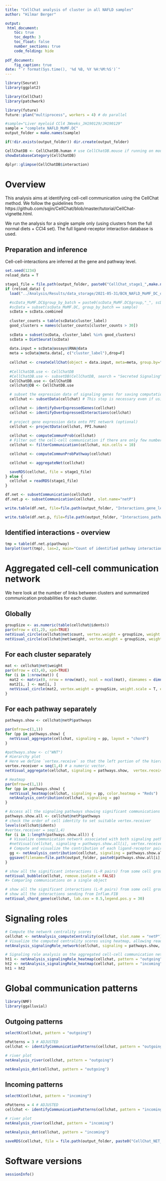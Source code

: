 ```yaml
---
title: "CellChat analysis of cluster in all NAFLD samples"
author: "Hilmar Berger"

output: 
 html_document:
    toc: true
    toc_depth: 3
    toc_float: false
    number_sections: true
    code_folding: hide
    
pdf_document:
    fig_caption: true
date: "`r format(Sys.time(), '%d %B, %Y %H:%M:%S')`"
---
```



```r
library(Seurat)
library(ggplot2)

library(CellChat)
library(patchwork)

library(future)
future::plan("multiprocess", workers = 4) # do parallel

#sample="Liver myeloid CCl4 3Weeks_JH190129/JH190129"
sample = "complete_NAFLD_MoMF.DC"
output_folder = make.names(sample)

if(!dir.exists(output_folder)) dir.create(output_folder)
```

```r
CellChatDB <- CellChatDB.human # use CellChatDB.mouse if running on mouse data
showDatabaseCategory(CellChatDB)
```

```r
dplyr::glimpse(CellChatDB$interaction)
```

# Overview 

This analysis aims at identifying cell-cell communication using the CellChat method. We follow the guidelines from https://github.com/sqjin/CellChat/blob/master/tutorial/CellChat-vignette.html.

We run the analysis for a single sample only (using clusters from the full normal diets + CCl4 set). The full ligand-receptor interaction database is used. 

## Preparation and inference

Cell-cell-interactions are inferred at the gene and pathway level. 

```r
set.seed(1234)
reload_data = T

stage1_file = file.path(output_folder, paste0("CellChat_stage1_",make.names(sample),".rds"))
if (reload_data) {
  load("../Analysis/Results/data_storage/2021-05-31/BCN_NAFLD_MoMF_DC_only.combined_cluster_annotated.RData")

  #scData_MoMF.DC$group_by_batch = paste0(scData_MoMF.DC$group,"_", scData_MoMF.DC$batch)
  #scData = subset(scData_MoMF.DC, group_by_batch == sample)
  scData = scData.combined
  
  cluster_counts = table(scData$cluster_label)
  good_clusters = names(cluster_counts[cluster_counts > 30])
  
  scData = subset(scData, cluster_label %in% good_clusters)
  scData = DietSeurat(scData)
  
  data.input = scData@assays$RNA@data
  meta = scData@meta.data[, c("cluster_label"),drop=F]
  
  cellchat <- createCellChat(object = data.input, meta=meta, group.by="cluster_label")
  
  #CellChatDB.use <- CellChatDB 
  #CellChatDB.use <- subsetDB(CellChatDB, search = "Secreted Signaling")
  CellChatDB.use <- CellChatDB
  cellchat@DB <- CellChatDB.use

  # subset the expression data of signaling genes for saving computation cost
  cellchat <- subsetData(cellchat) # This step is necessary even if using the whole database

  cellchat <- identifyOverExpressedGenes(cellchat)
  cellchat <- identifyOverExpressedInteractions(cellchat)
  
  # project gene expression data onto PPI network (optional)
  cellchat <- projectData(cellchat, PPI.human)
  
  cellchat <- computeCommunProb(cellchat)
  # Filter out the cell-cell communication if there are only few number of cells in certain cell groups
  cellchat <- filterCommunication(cellchat, min.cells = 10)

  cellchat <- computeCommunProbPathway(cellchat)

  cellchat <- aggregateNet(cellchat)

  saveRDS(cellchat, file = stage1_file)  
} else {
  cellchat = readRDS(stage1_file)
}
```

```r
df.net <- subsetCommunication(cellchat)
df.net.p <- subsetCommunication(cellchat, slot.name="netP")

write.table(df.net, file=file.path(output_folder, "Interactions_gene_level.txt"), sep="\t", quote=F, row.names=F)

write.table(df.net.p, file=file.path(output_folder, "Interactions_pathway_level.txt"), sep="\t", quote=F, row.names=F)
```


## Identified interactions - overview

```r
tmp = table(df.net.p$pathway)
barplot(sort(tmp), las=2, main="Count of identified pathway interactions across all clusters")
```


# Aggregated cell-cell communication network

We here look at the number of links between clusters and summarized communication probabilities for each cluster. 

## Globally

```r
groupSize <- as.numeric(table(cellchat@idents))
par(mfrow = c(1,2), xpd=TRUE)
netVisual_circle(cellchat@net$count, vertex.weight = groupSize, weight.scale = T, label.edge= F, title.name = "Number of interactions")
netVisual_circle(cellchat@net$weight, vertex.weight = groupSize, weight.scale = T, label.edge= F, title.name = "Interaction weights/strength")
```

## For each cluster separately

```r
mat <- cellchat@net$weight
par(mfrow = c(3,4), xpd=TRUE)
for (i in 1:nrow(mat)) {
  mat2 <- matrix(0, nrow = nrow(mat), ncol = ncol(mat), dimnames = dimnames(mat))
  mat2[i, ] <- mat[i, ]
  netVisual_circle(mat2, vertex.weight = groupSize, weight.scale = T, edge.weight.max = max(mat), title.name = rownames(mat)[i])
}
```

## For each pathway separately

```r
pathways.show <- cellchat@netP$pathways

par(mfrow=c(1,1))
for (pp in pathways.show) {
  netVisual_aggregate(cellchat, signaling = pp, layout = "chord")  
}

```


```r
#pathways.show <- c("WNT") 
# Hierarchy plot
# Here we define `vertex.receive` so that the left portion of the hierarchy plot shows signaling to fibroblast and the right portion shows signaling to immune cells 
vertex.receiver = seq(1,4) # a numeric vector. 
netVisual_aggregate(cellchat, signaling = pathways.show,  vertex.receiver = vertex.receiver)
```


```r
# Heatmap
par(mfrow=c(1,1))
for (pp in pathways.show) {
  netVisual_heatmap(cellchat, signaling = pp, color.heatmap = "Reds")
  netAnalysis_contribution(cellchat, signaling = pp)
}

```


```r
# Access all the signaling pathways showing significant communications
pathways.show.all <- cellchat@netP$pathways
# check the order of cell identity to set suitable vertex.receiver
levels(cellchat@idents)
#vertex.receiver = seq(1,4)
for (i in 1:length(pathways.show.all)) {
  # Visualize communication network associated with both signaling pathway and individual L-R pairs
  #netVisual(cellchat, signaling = pathways.show.all[i], vertex.receiver = vertex.receiver, layout = "hierarchy")
  # Compute and visualize the contribution of each ligand-receptor pair to the overall signaling pathway
  gg <- netAnalysis_contribution(cellchat, signaling = pathways.show.all[i])
  ggsave(filename=file.path(output_folder, paste0(pathways.show.all[i], "_L-R_contribution.pdf")), plot=gg, width = 3, height = 2, units = 'in', dpi = 300)
}
```

```r
# show all the significant interactions (L-R pairs) from some cell groups (defined by 'sources.use') to other cell groups (defined by 'targets.use')
netVisual_bubble(cellchat, remove.isolate = FALSE)
#> Comparing communications on a single object
```

```r
# show all the significant interactions (L-R pairs) from some cell groups (defined by 'sources.use') to other cell groups (defined by 'targets.use')
# show all the interactions sending from Inflam.FIB
netVisual_chord_gene(cellchat, lab.cex = 0.5,legend.pos.y = 30)
```

<!-- # WNT pathway member expression -->

<!-- ```{r,fig.width=10, fig.height=10} -->
<!-- plotGeneExpression(cellchat, signaling = "WNT") -->
<!-- ``` -->

# Signaling roles 

```r
# Compute the network centrality scores
cellchat <- netAnalysis_computeCentrality(cellchat, slot.name = "netP") # the slot 'netP' means the inferred intercellular communication network of signaling pathways
# Visualize the computed centrality scores using heatmap, allowing ready identification of major signaling roles of cell groups
netAnalysis_signalingRole_network(cellchat, signaling = pathways.show, width = 8, height = 2.5, font.size = 10)
```

<!-- ## Dominant senders and receivers -->

<!-- ```{r,fig.width=10, fig.height=10} -->
<!-- # Signaling role analysis on the aggregated cell-cell communication network from all signaling pathways -->
<!-- gg1 <- netAnalysis_signalingRole_scatter(cellchat) -->
<!-- #> Signaling role analysis on the aggregated cell-cell communication network from all signaling pathways -->
<!-- # Signaling role analysis on the cell-cell communication networks of interest -->
<!-- gg2 <- netAnalysis_signalingRole_scatter(cellchat, signaling = c("WNT","NOTCH","BMP")) -->
<!-- #> Signaling role analysis on the cell-cell communication network from user's input -->
<!-- gg1 + gg2 -->
<!-- ``` -->

```r
# Signaling role analysis on the aggregated cell-cell communication network from all signaling pathways
ht1 <- netAnalysis_signalingRole_heatmap(cellchat, pattern = "outgoing")
ht2 <- netAnalysis_signalingRole_heatmap(cellchat, pattern = "incoming")
ht1 + ht2
```



# Global communication patterns


```r
library(NMF)
library(ggalluvial)
```


## Outgoing patterns


```r
selectK(cellchat, pattern = "outgoing")
```

```r
nPatterns = 3 # ADJUSTED
cellchat <- identifyCommunicationPatterns(cellchat, pattern = "outgoing", k = nPatterns)
```

```r
# river plot
netAnalysis_river(cellchat, pattern = "outgoing")
```

```r
netAnalysis_dot(cellchat, pattern = "outgoing")
```


## Incoming patterns


```r
selectK(cellchat, pattern = "incoming")
```

```r
nPatterns = 4 # ADJUSTED
cellchat <- identifyCommunicationPatterns(cellchat, pattern = "incoming", k = nPatterns)
```

```r
# river plot
netAnalysis_river(cellchat, pattern = "incoming")
```

```r
netAnalysis_dot(cellchat, pattern = "incoming")
```

```r
saveRDS(cellchat, file = file.path(output_folder, paste0("CellChat_NET_final_",make.names(sample),".rds") ) )
```

# Software versions

```r
sessionInfo()
```

